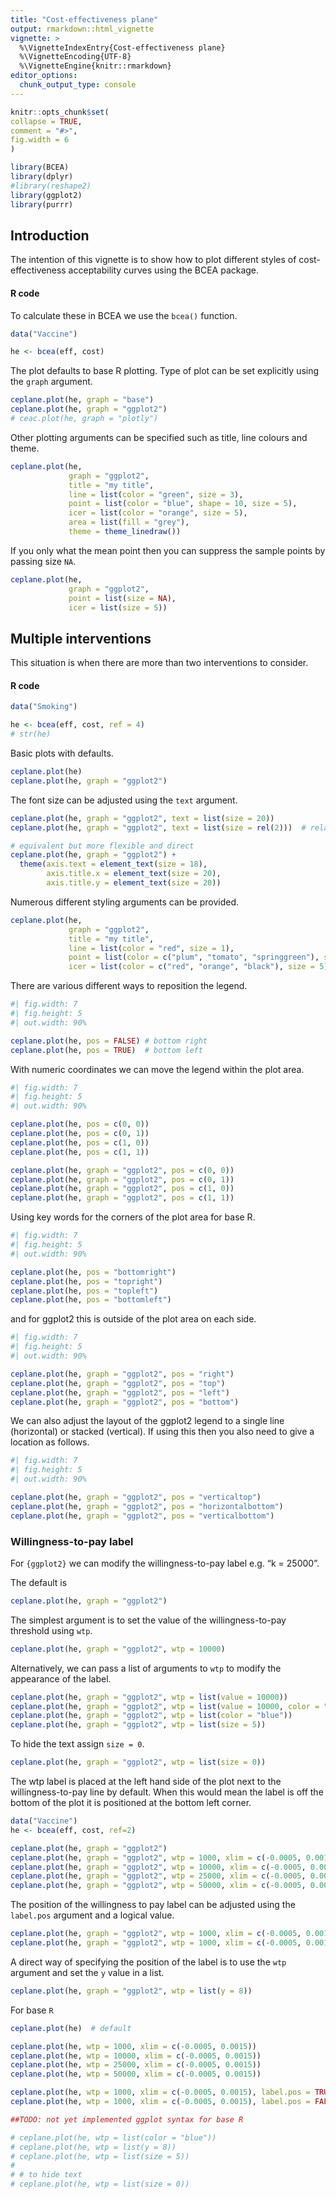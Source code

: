 ```yaml
---
title: "Cost-effectiveness plane"
output: rmarkdown::html_vignette
vignette: >
  %\VignetteIndexEntry{Cost-effectiveness plane}
  %\VignetteEncoding{UTF-8}
  %\VignetteEngine{knitr::rmarkdown}
editor_options: 
  chunk_output_type: console
---
```


```r
knitr::opts_chunk$set(
collapse = TRUE,
comment = "#>",
fig.width = 6
)
```

```r
library(BCEA)
library(dplyr)
#library(reshape2)
library(ggplot2)
library(purrr)
```


## Introduction

The intention of this vignette is to show how to plot different styles of cost-effectiveness acceptability curves using the BCEA package.

#### R code

To calculate these in BCEA we use the `bcea()` function.

```r
data("Vaccine")

he <- bcea(eff, cost)
```

The plot defaults to base R plotting. Type of plot can be set explicitly using the `graph` argument.

```r
ceplane.plot(he, graph = "base")
ceplane.plot(he, graph = "ggplot2")
# ceac.plot(he, graph = "plotly")
```

Other plotting arguments can be specified such as title, line colours and theme.

```r
ceplane.plot(he,
             graph = "ggplot2",
             title = "my title",
             line = list(color = "green", size = 3),
             point = list(color = "blue", shape = 10, size = 5),
             icer = list(color = "orange", size = 5),
             area = list(fill = "grey"),
             theme = theme_linedraw())
```

If you only what the mean point then you can suppress the sample points by passing size `NA`.

```r
ceplane.plot(he,
             graph = "ggplot2",
             point = list(size = NA),
             icer = list(size = 5))
```

## Multiple interventions

This situation is when there are more than two interventions to consider.

#### R code

```r
data("Smoking")

he <- bcea(eff, cost, ref = 4)
# str(he)
```

Basic plots with defaults.

```r
ceplane.plot(he)
ceplane.plot(he, graph = "ggplot2")
```

The font size can be adjusted using the `text` argument.

```r
ceplane.plot(he, graph = "ggplot2", text = list(size = 20))
ceplane.plot(he, graph = "ggplot2", text = list(size = rel(2)))  # relative scaling, double size

# equivalent but more flexible and direct
ceplane.plot(he, graph = "ggplot2") +
  theme(axis.text = element_text(size = 18),
        axis.title.x = element_text(size = 20),
        axis.title.y = element_text(size = 20))
```

Numerous different styling arguments can be provided.

```r
ceplane.plot(he,
             graph = "ggplot2",
             title = "my title",
             line = list(color = "red", size = 1),
             point = list(color = c("plum", "tomato", "springgreen"), shape = 3:5, size = 2),
             icer = list(color = c("red", "orange", "black"), size = 5))
```

There are various different ways to reposition the legend.

```r
#| fig.width: 7
#| fig.height: 5
#| out.width: 90%

ceplane.plot(he, pos = FALSE) # bottom right
ceplane.plot(he, pos = TRUE)  # bottom left
```


With numeric coordinates we can move the legend within the plot area.
```r
#| fig.width: 7
#| fig.height: 5
#| out.width: 90%

ceplane.plot(he, pos = c(0, 0))
ceplane.plot(he, pos = c(0, 1))
ceplane.plot(he, pos = c(1, 0))
ceplane.plot(he, pos = c(1, 1))

ceplane.plot(he, graph = "ggplot2", pos = c(0, 0))
ceplane.plot(he, graph = "ggplot2", pos = c(0, 1))
ceplane.plot(he, graph = "ggplot2", pos = c(1, 0))
ceplane.plot(he, graph = "ggplot2", pos = c(1, 1))
```

Using key words for the corners of the plot area for base R.
```r
#| fig.width: 7
#| fig.height: 5
#| out.width: 90%

ceplane.plot(he, pos = "bottomright")
ceplane.plot(he, pos = "topright")
ceplane.plot(he, pos = "topleft")
ceplane.plot(he, pos = "bottomleft")
```

and for ggplot2 this is outside of the plot area on each side.
```r
#| fig.width: 7
#| fig.height: 5
#| out.width: 90%

ceplane.plot(he, graph = "ggplot2", pos = "right")
ceplane.plot(he, graph = "ggplot2", pos = "top")
ceplane.plot(he, graph = "ggplot2", pos = "left")
ceplane.plot(he, graph = "ggplot2", pos = "bottom")
```

We can also adjust the layout of the ggplot2 legend to a single line (horizontal) or stacked (vertical). If using this then you also need to give a location as follows.
```r
#| fig.width: 7
#| fig.height: 5
#| out.width: 90%

ceplane.plot(he, graph = "ggplot2", pos = "verticaltop")
ceplane.plot(he, graph = "ggplot2", pos = "horizontalbottom")
ceplane.plot(he, graph = "ggplot2", pos = "verticalbottom")
```


### Willingness-to-pay label

For `{ggplot2}` we can modify the willingness-to-pay label e.g. "k = 25000".

The default is

```r
ceplane.plot(he, graph = "ggplot2")
```

The simplest argument is to set the value of the willingness-to-pay threshold using `wtp`.

```r
ceplane.plot(he, graph = "ggplot2", wtp = 10000)
```

Alternatively, we can pass a list of arguments to `wtp` to modify the appearance of the label.

```r
ceplane.plot(he, graph = "ggplot2", wtp = list(value = 10000))
ceplane.plot(he, graph = "ggplot2", wtp = list(value = 10000, color = "blue"))
ceplane.plot(he, graph = "ggplot2", wtp = list(color = "blue"))
ceplane.plot(he, graph = "ggplot2", wtp = list(size = 5))
```

To hide the text assign `size = 0`.

```r
ceplane.plot(he, graph = "ggplot2", wtp = list(size = 0))
```

The wtp label is placed at the left hand side of the plot next to the willingness-to-pay line by default. When this would mean the label is off the bottom of the plot it is positioned at the bottom left corner.

```r
data("Vaccine")
he <- bcea(eff, cost, ref=2)

ceplane.plot(he, graph = "ggplot2")
ceplane.plot(he, graph = "ggplot2", wtp = 1000, xlim = c(-0.0005, 0.0015))
ceplane.plot(he, graph = "ggplot2", wtp = 10000, xlim = c(-0.0005, 0.0015))
ceplane.plot(he, graph = "ggplot2", wtp = 25000, xlim = c(-0.0005, 0.0015))
ceplane.plot(he, graph = "ggplot2", wtp = 50000, xlim = c(-0.0005, 0.0015))
```

The position of the willingness to pay label can be adjusted using the `label.pos` argument and a logical value.

```r
ceplane.plot(he, graph = "ggplot2", wtp = 1000, xlim = c(-0.0005, 0.0015), label.pos = TRUE)
ceplane.plot(he, graph = "ggplot2", wtp = 1000, xlim = c(-0.0005, 0.0015), label.pos = FALSE)
```

A direct way of specifying the position of the label is to use the `wtp` argument and set the `y` value in a list.

```r
ceplane.plot(he, graph = "ggplot2", wtp = list(y = 8))
```

For base `R`

```r
ceplane.plot(he)  # default
```

```r
ceplane.plot(he, wtp = 1000, xlim = c(-0.0005, 0.0015))
ceplane.plot(he, wtp = 10000, xlim = c(-0.0005, 0.0015))
ceplane.plot(he, wtp = 25000, xlim = c(-0.0005, 0.0015))
ceplane.plot(he, wtp = 50000, xlim = c(-0.0005, 0.0015))
```

```r
ceplane.plot(he, wtp = 1000, xlim = c(-0.0005, 0.0015), label.pos = TRUE)
ceplane.plot(he, wtp = 1000, xlim = c(-0.0005, 0.0015), label.pos = FALSE)
```

```r
##TODO: not yet implemented ggplot syntax for base R

# ceplane.plot(he, wtp = list(color = "blue"))
# ceplane.plot(he, wtp = list(y = 8))
# ceplane.plot(he, wtp = list(size = 5))
# 
# # to hide text
# ceplane.plot(he, wtp = list(size = 0))
```

<!-- ```{r} -->

<!-- ceac.plot(he, graph = "ggplot2", pos = c(0, 0)) -->

<!-- ceac.plot(he, graph = "ggplot2", pos = c(0, 1)) -->

<!-- ceac.plot(he, graph = "ggplot2", pos = c(1, 0)) -->

<!-- ceac.plot(he, graph = "ggplot2", pos = c(1, 1)) -->

<!-- ``` -->

<!-- Define colour palette. -->

<!-- ```{r} -->

<!-- mypalette <- RColorBrewer::brewer.pal(3, "Accent") -->

<!-- ceac.plot(he, -->

<!--           graph = "base", -->

<!--           title = "my title", -->

<!--           line = list(colors = mypalette), -->

<!--           pos = FALSE) -->

<!-- ceac.plot(he, -->

<!--           graph = "ggplot2", -->

<!--           title = "my title", -->

<!--           line = list(colors = mypalette), -->

<!--           pos = FALSE) -->

<!-- ``` -->

<!-- ### Pair-wise comparisons -->

<!-- Again, without loss of generality, if we assume that we are interested in intervention $i=1$, the we wish to calculate -->

<!-- $$ -->

<!-- p(NB_1 = \max\{NB_i : i \in S\} | k) -->

<!-- $$ -->

<!-- This can be approximated by the following. -->

<!-- $$ -->

<!-- \frac{1}{N} \sum_j^N \prod_{i \in S} \mathbb{I} (k \Delta e_{1,i}^j - \Delta c_{1,i}^j) -->

<!-- $$ -->

<!-- #### R code -->

<!-- In BCEA we first we must determine all combinations of paired interventions using the `multi.ce()` function. -->

<!-- ```{r} -->

<!-- he <- multi.ce(he) -->

<!-- ``` -->

<!-- We can use the same plotting calls as before i.e. `ceac.plot()` and BCEA will deal with the pairwise situation appropriately. -->

<!-- Note that in this case the probabilities at a given willingness to pay sum to 1. -->

<!-- ```{r} -->

<!-- ceac.plot(he, graph = "base") -->

<!-- ceac.plot(he, -->

<!--           graph = "base", -->

<!--           title = "my title", -->

<!--           line = list(colors = "green"), -->

<!--           pos = FALSE) -->

<!-- mypalette <- RColorBrewer::brewer.pal(4, "Dark2") -->

<!-- ceac.plot(he, -->

<!--           graph = "base", -->

<!--           title = "my title", -->

<!--           line = list(colors = mypalette), -->

<!--           pos = c(0,1)) -->

<!-- ``` -->

<!-- ```{r} -->

<!-- ceac.plot(he, -->

<!--           graph = "ggplot2", -->

<!--           title = "my title", -->

<!--           line = list(colors = mypalette), -->

<!--           pos = c(0,1)) -->

<!-- ``` -->

<!-- ```{r echo=FALSE} -->

<!-- # create output docs -->

<!-- # rmarkdown::render(input = "vignettes/ceac.Rmd", output_format = "pdf_document", output_dir = "vignettes") -->

<!-- # rmarkdown::render(input = "vignettes/ceac.Rmd", output_format = "html_document", output_dir = "vignettes") -->

<!-- ``` -->
